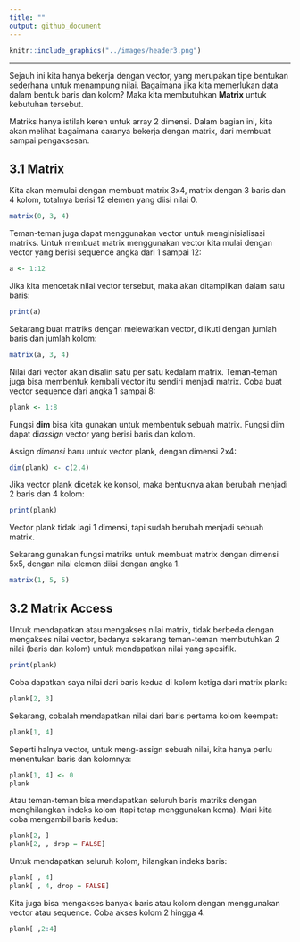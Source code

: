 ```yaml
---
title: ""
output: github_document
---
```


```r
knitr::include_graphics("../images/header3.png")
```

***

Sejauh ini kita hanya bekerja dengan vector, yang merupakan tipe bentukan sederhana untuk menampung nilai. Bagaimana jika kita memerlukan data dalam bentuk baris dan kolom? Maka kita membutuhkan **Matrix** untuk kebutuhan tersebut.

Matriks hanya istilah keren untuk array 2 dimensi. Dalam bagian ini, kita akan melihat bagaimana caranya bekerja dengan matrix, dari membuat sampai pengaksesan.

## 3.1 Matrix
Kita akan memulai dengan membuat matrix 3x4, matrix dengan 3 baris dan 4 kolom, totalnya berisi 12 elemen yang diisi nilai 0.

```r
matrix(0, 3, 4)
```

Teman-teman juga dapat menggunakan vector untuk menginisialisasi matriks. Untuk membuat matrix menggunakan vector kita mulai dengan vector yang berisi sequence angka dari 1 sampai 12:

```r
a <- 1:12
```

Jika kita mencetak nilai vector tersebut, maka akan ditampilkan dalam satu baris:

```r
print(a)
```

Sekarang buat matriks dengan melewatkan vector, diikuti dengan jumlah baris dan jumlah kolom:

```r
matrix(a, 3, 4)
```

Nilai dari vector akan disalin satu per satu kedalam matrix. Teman-teman juga bisa membentuk kembali vector itu sendiri menjadi matrix. Coba buat vector sequence dari angka 1 sampai 8:

```r
plank <- 1:8
```

Fungsi **dim** bisa kita gunakan untuk membentuk sebuah matrix. Fungsi dim dapat di*assign* vector yang berisi baris dan kolom.

Assign *dimensi* baru untuk vector plank, dengan dimensi 2x4:

```r
dim(plank) <- c(2,4)
```

Jika vector plank dicetak ke konsol, maka bentuknya akan berubah menjadi 2 baris dan 4 kolom:

```r
print(plank)
```

Vector plank tidak lagi 1 dimensi, tapi sudah berubah menjadi sebuah matrix.

Sekarang gunakan fungsi matriks untuk membuat matrix dengan dimensi 5x5, dengan nilai elemen diisi dengan angka 1.

```r
matrix(1, 5, 5)
```

## 3.2 Matrix Access
Untuk mendapatkan atau mengakses nilai matrix, tidak berbeda dengan mengakses nilai vector, bedanya sekarang teman-teman membutuhkan 2 nilai (baris dan kolom) untuk mendapatkan nilai yang spesifik.

```r
print(plank)
```

Coba dapatkan saya nilai dari baris kedua di kolom ketiga dari matrix plank:

```r
plank[2, 3]
```

Sekarang, cobalah mendapatkan nilai dari baris pertama kolom keempat:

```r
plank[1, 4]
```

Seperti halnya vector, untuk meng-assign sebuah nilai, kita hanya perlu menentukan baris dan kolomnya:

```r
plank[1, 4] <- 0
plank
```

Atau teman-teman bisa mendapatkan seluruh baris matriks dengan menghilangkan indeks kolom (tapi tetap menggunakan koma). Mari kita coba mengambil baris kedua:

```r
plank[2, ]
plank[2, , drop = FALSE]
```

Untuk mendapatkan seluruh kolom, hilangkan indeks baris:

```r
plank[ , 4]
plank[ , 4, drop = FALSE]
```

Kita juga bisa mengakses banyak baris atau kolom dengan menggunakan vector atau sequence. Coba akses kolom 2 hingga 4.

```r
plank[ ,2:4]
```
